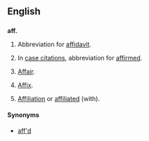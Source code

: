 ==English==

==={{abbreviation-old|en}}===
'''aff.'''

# {{context|legal}} Abbreviation for [[affidavit]].
# {{context|legal|archaic}} In [[case citation]]s, abbreviation for [[affirmed]].
# [[affair|Affair]].
# {{context|grammar}} [[affix|Affix]].
# [[affiliation|Affiliation]] or [[affiliated]] (with).

====Synonyms====
* {{sense|affirmed}} [[aff'd]]